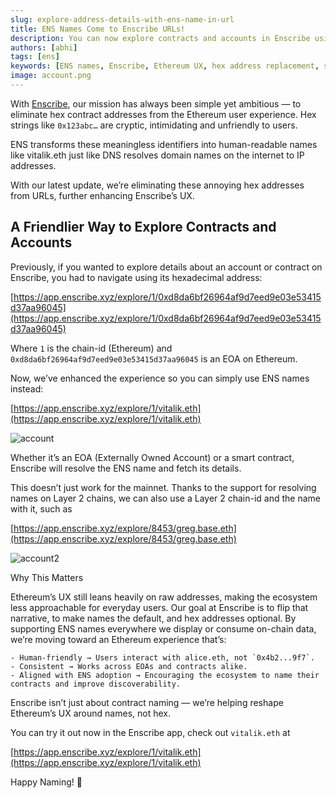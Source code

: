 ```yaml
---
slug: explore-address-details-with-ens-name-in-url
title: ENS Names Come to Enscribe URLs!
description: You can now explore contracts and accounts in Enscribe using ENS names in the URL—no more hex addresses. A friendlier, more human Ethereum experience.
authors: [abhi]
tags: [ens]
keywords: [ENS names, Enscribe, Ethereum UX, hex address replacement, smart contract explorer, account resolution, URL routing, Ethereum identity]
image: account.png
---
```


With [Enscribe](https://www.enscribe.xyz), our mission has always been simple yet ambitious — to eliminate hex contract addresses from the Ethereum user experience. Hex strings like `0x123abc…` are cryptic, intimidating and unfriendly to users.

ENS transforms these meaningless identifiers into human-readable names like vitalik.eth just like DNS resolves domain names on the internet to IP addresses.

With our latest update, we’re eliminating these annoying hex addresses from URLs, further enhancing Enscribe’s UX.

## A Friendlier Way to Explore Contracts and Accounts

Previously, if you wanted to explore details about an account or contract on Enscribe, you had to navigate using its hexadecimal address:

[https://app.enscribe.xyz/explore/1/0xd8da6bf26964af9d7eed9e03e53415d37aa96045](https://app.enscribe.xyz/explore/1/0xd8da6bf26964af9d7eed9e03e53415d37aa96045)

Where `1` is the chain-id (Ethereum) and `0xd8da6bf26964af9d7eed9e03e53415d37aa96045` is an EOA on Ethereum.

Now, we’ve enhanced the experience so you can simply use ENS names instead:

[https://app.enscribe.xyz/explore/1/vitalik.eth](https://app.enscribe.xyz/explore/1/vitalik.eth)

![account](account.png)


Whether it’s an EOA (Externally Owned Account) or a smart contract, Enscribe will resolve the ENS name and fetch its details.

This doesn’t just work for the mainnet. Thanks to the support for resolving names on Layer 2 chains, we can also use a Layer 2 chain-id and the name with it, such as

[https://app.enscribe.xyz/explore/8453/greg.base.eth](https://app.enscribe.xyz/explore/8453/greg.base.eth)

![account2](account2.png)

Why This Matters

Ethereum’s UX still leans heavily on raw addresses, making the ecosystem less approachable for everyday users. Our goal at Enscribe is to flip that narrative, to make names the default, and hex addresses optional. By supporting ENS names everywhere we display or consume on-chain data, we’re moving toward an Ethereum experience that’s:

    - Human-friendly → Users interact with alice.eth, not `0x4b2...9f7`.
    - Consistent → Works across EOAs and contracts alike.
    - Aligned with ENS adoption → Encouraging the ecosystem to name their contracts and improve discoverability.

Enscribe isn’t just about contract naming — we’re helping reshape Ethereum’s UX around names, not hex.

You can try it out now in the Enscribe app, check out `vitalik.eth` at

[https://app.enscribe.xyz/explore/1/vitalik.eth](https://app.enscribe.xyz/explore/1/vitalik.eth)


Happy Naming! 🚀